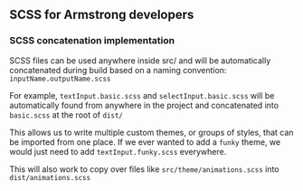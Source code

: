 
<Meta title="Armstrong Development/Internal SCSS" />

## SCSS for Armstrong developers

### SCSS concatenation implementation

SCSS files can be used anywhere inside src/ and will be automatically concatenated during build based on a naming convention: `inputName.outputName.scss`

For example, `textInput.basic.scss` and `selectInput.basic.scss` will be automatically found from anywhere in the project and concatenated into `basic.scss` at the root of `dist/`

This allows us to write multiple custom themes, or groups of styles, that can be imported from one place. If we ever wanted to add a `funky` theme, we would just need to add `textInput.funky.scss` everywhere.

This will also work to copy over files like `src/theme/animations.scss` into `dist/animations.scss`
